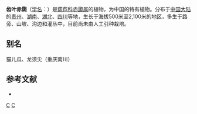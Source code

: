 {{Speciesbox 
| taxon = Thladiantha dentata
| authority = Cogn.
}}
'''齿叶赤瓟'''（[[学名|学名]]：{{lang|la|''Thladiantha dentata''}}）是[[葫芦科|葫芦科]][[赤瓟属|赤瓟属]]的植物，为中国的特有植物。分布于[[中国大陆|中国大陆]]的[[贵州|贵州]]、[[湖南|湖南]]、[[湖北|湖北]]、[[四川|四川]]等地，生长于海拔500米至2,100米的地区，多生于路旁、山坡、沟边和灌丛中，目前尚未由人工引种栽培。

== 别名 ==
猫儿瓜、龙须尖（重庆南川）

== 参考文献 ==
<div class="references-small">
* {{cite web| url =http://www.bioinfo.cn/db05/KmzwSpecies.php?action=view&id=7456| title =齿叶赤瓟| work =《中国高等植物数据库全库》| publisher =中国科学院微生物研究所| author =昆明植物研究所| accessdate =2009-02-24| deadurl =yes| archiveurl =https://web.archive.org/web/20160305082641/http://www.bioinfo.cn/db05/KmzwSpecies.php?action=view&id=7456| archivedate =2016-03-05}}
</div>
{{Taxonbar|from=Q11180367}}

[[Category:赤瓟属|C]]
[[Category:中國特有植物|C]]